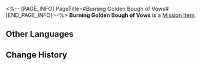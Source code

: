 <%-- [PAGE_INFO]
PageTitle=#Burning Golden Bough of Vows#
[END_PAGE_INFO] --%>
{{Item Infobox
|id          = 140533
|image       = Item Burning Golden Bough of Vows.png{{subst:void|<!--$UPLOAD:<<SpriteOutput/ItemFigures/140533.png>-<Item Burning Golden Bough of Vows.png>-<Item Icons>>-->}}
|type        = Mission Item
|invCategory = Missions
|rarity      = 3
|effect      = 
|description = Strange aquatic flowers, their amber-colored soft flames sway imperceptibly.<br />It is said that they are tokens of the eternal vows between two revered deities, and now it holds the soul of one of them.
}}
'''Burning Golden Bough of Vows''' is a [[Mission Item]].

==Other Languages==
{{Other Languages
|en   = Burning Golden Bough of Vows
|zhs  = 燃烧金枝誓言
|zht  = 燃燒金枝誓言
|ja   = 燃える金枝の誓い
|ko   = 타오르는 황금가지의 맹세
|es   = Rama dorada del juramento en llamas
|fr   = Fleur du serment doré en feu
|ru   = Горящий золотой росток обета
|th   = คำสาบานกิ่งทองคำที่ลุกไหม้
|vi   = Lời Thề Cành Vàng Thiêu Đốt
|de   = Brennender goldener Zweig der Gelübde
|id   = Sumpah Ranting Emas yang Membara
|pt   = Flor Dourada dos Votos em Chamas
}}

==Change History==
{{Change History|3.1}}
